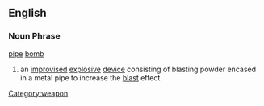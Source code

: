 ==English==
===Noun Phrase===
[[pipe]] [[bomb]]
# an [[improvised]] [[explosive]] [[device]] consisting of blasting powder encased in a metal pipe to increase the [[blast]] effect.
[[Category:weapon]]
